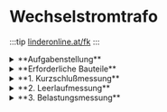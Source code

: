 








# Wechselstromtrafo

:::tip
[linderonline.at/fk](https://www.linderonline.at/fk/drucker.php?ID=299)
:::




<details>
  <summary>**Aufgabenstellung**</summary>

 - Alle Messungen ausführen
 - Die Mess- und Rechenwerte dokumentieren

</details>

<details>
  <summary>**Erforderliche Bauteile**</summary>

| Bezeichnung               | Bauteilnummer     | Position      | Bild                                                                                                                          |
| ----                      | ----              | ----          | ----                                                                                                                          |
| Universalstromversorgung  | 2740.1            | B1 Kasten     | <a target="_blank" href={hps_universalstromversorgung_2740_1}> <img src={hps_universalstromversorgung_2740_1_min} /> </a>     |
| Universalwiderstand       | 2750              | B1 Kasten     | <a target="_blank" href={hps_universalwiderstand_2750}> <img src={hps_universalwiderstand_2750_min} /> </a>                   |
| Kondensatoren             | -                 | B1 Kasten     | <a target="_blank" href={lbsfe_kondensatorkiste}> <img src={lbsfe_kondensatorkiste_min} /> </a>                               |
| Trafo 1                   | -                 | Gang Kasten 1 | <a target="_blank" href={trafo_1_24v_16va}> <img src={trafo_1_24v_16va_min} /> </a>                                           |
| Trafo 2                   | -                 | Gang Kasten 1 | <a target="_blank" href={trafo_2_24v_42va}> <img src={trafo_2_24v_42va_min} /> </a>                                           |

</details>

<details>
  <summary>**1. Kurzschlußmessung**</summary>
## Messaufbau

:::tip
Die Versorgung erfolgt entweder über die "hps Universalstromversorgung 2740.1" oder die "PeakTech Power Supply 2235". 
:::

<a target="_blank" href={hps_trafouebung_kurzschlussmessung}> <img src={hps_trafouebung_kurzschlussmessung_min} /> </a> 

:::info

$f\colon[a,b]\to\R$ 
:::

<table cellspacing="1" cellpadding="5" border="1">
<tr>
<td>  Da sollte die Formel sein  </td>
<td>
<div class="text_schwarz">
<table border="0" cellpadding="5">
 <tr> <td width="50">u<sub>K</sub> </td> <td>... Kurzschlussspannung  </td> <td> [%]  </td> </tr>
 <tr> <td width="50">U<sub>K</sub> </td> <td>... Kurzschlussspannung  </td> <td> [V]  </td></tr>
 <tr> <td width="50">U<sub>N</sub> </td> <td>... Nennspannung         </td> <td> [V]  </td></tr>
</table>
</div>
</td>
</tr>
</table>

# Auswertung



<table border="1" cellpadding="5">
   <tr>
 	<td>Trafo 1</td>
 	<td>Trafo 2</td>
 	<td>Trafo 3</td>
   </tr>

  <tbody>
<tr> 
  <td colSpan="3">Messwerte </td>  
</tr>

<tr> 
  <td>P = .........W </td>  
  <td>P = .........W </td>   
  <td>P = .........W </td>  
</tr>

<tr> 
  <td>U<sub>Prim</sub> = .........V </td>  
  <td>U<sub>Prim</sub> = .........V </td>  
  <td>U<sub>Prim</sub> = .........V </td>  
</tr>

<tr> 
  <td>I<sub>Prim</sub> = .........A </td>  
  <td>I<sub>Prim</sub> = .........A </td>  
  <td>I<sub>Prim</sub> = .........A </td>  
</tr>

<tr> 
  <td>I<sub>N</sub> = I<sub>Sek</sub> = 1,33A </td>  
  <td>I<sub>N</sub> = I<sub>Sek</sub> = 0,83A </td> 
  <td>I<sub>N</sub> = I<sub>Sek</sub> = 4,4A  </td> 
</tr>

<tr> 
  <td>R<sub>Prim</sub> = .........&Omega; </td>  
  <td>R<sub>Prim</sub> = .........&Omega; </td>  
  <td>R<sub>Prim</sub> = .........&Omega; </td>  
</tr>
<tr> 
  <td>R<sub>Sek</sub> = .........&Omega; </td>  
  <td>R<sub>Sek</sub> = .........&Omega; </td>  
  <td>R<sub>Sek</sub> = .........&Omega; </td>  
</tr>

<tr> 
  <td colSpan="3">Rechenwerte </td>  
</tr>
<tr> 
  <td>U<sub>k</sub> = ........ V </td>  
  <td>U<sub>k</sub> = ........ V </td> 
  <td>U<sub>k</sub> = ........ V </td> 
</tr>
<tr> 
  <td>u<sub>k</sub> = ........ % </td>  
  <td>u<sub>k</sub> = ........ % </td> 
  <td>u<sub>k</sub> = ........ % </td> 
</tr>

</tbody>
</table>


</details>


<details>
  <summary>**2. Leerlaufmessung**</summary>
## Messaufbau

:::tip
Die Versorgung erfolgt entweder über die "hps Universalstromversorgung 2740.1" oder die "PeakTech Power Supply 2235". 
:::

<a target="_blank" href={hps_trafouebung_leerlaufmessung}> <img src={hps_trafouebung_leerlaufmessung_min} /> </a> 

:::info

$f\colon[a,b]\to\R$ 
:::


# Auswertung

</details>


<details>
  <summary>**3. Belastungsmessung**</summary>
## Messaufbau

:::tip
Die Versorgung erfolgt entweder über die "hps Universalstromversorgung 2740.1" oder die "PeakTech Power Supply 2235". 
:::

<a target="_blank" href={trafouebung_Belastungsmessung_R_L_C}> <img src={hps_trafouebung_kurzschlussmessung_min} /> </a> 

:::info

$f\colon[a,b]\to\R$ 
:::


# Auswertung

</details>